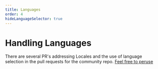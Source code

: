 ```yaml
---
title: Languages
order: 4
hideLanguageSelector: true
---
```


# Handling Languages

There are several PR's addressing Locales and the use of language selection in the pull requests for the community repo. [Feel free to peruse](https://github.com/makerdao/community-portal/pulls?q=is%3Apr+is%3Aclosed+author%3Amaximumcrash+language)
